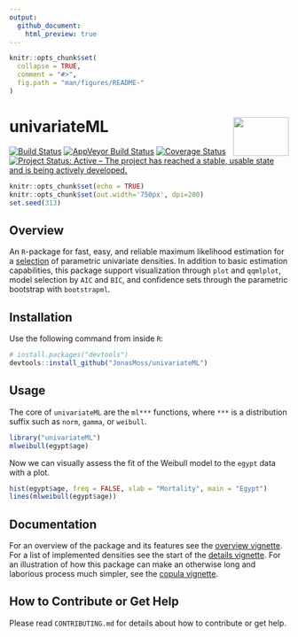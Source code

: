 ```yaml
---
output:
  github_document:
    html_preview: true
---
```


<!-- README.md is generated from README.Rmd. Please edit that file -->

```r
knitr::opts_chunk$set(
  collapse = TRUE,
  comment = "#>",
  fig.path = "man/figures/README-"
)
```

# univariateML <img src="man/figures/logo.png" align="right" width="100" height="70" />
[![Build Status](https://travis-ci.org/JonasMoss/univariateML.svg?branch=master)](https://travis-ci.org/JonasMoss/univariateML)
[![AppVeyor Build Status](https://ci.appveyor.com/api/projects/status/github/JonasMoss/univariateML?branch=master&svg=true)](https://ci.appveyor.com/project/JonasMoss/univariateML)
[![Coverage Status](https://codecov.io/gh/JonasMoss/univariateML/branch/master/graph/badge.svg)](https://codecov.io/gh/JonasMoss/univariateML?branch=master)
[![Project Status: Active – The project has reached a stable, usable state and is being actively developed.](https://www.repostatus.org/badges/latest/active.svg)](https://www.repostatus.org/#active)

```r
knitr::opts_chunk$set(echo = TRUE)
knitr::opts_chunk$set(out.width='750px', dpi=200)
set.seed(313)
```

## Overview
An `R`-package for fast, easy, and reliable maximum likelihood estimation for a 
[selection](https://univariateml.netlify.com/articles/distributions.html) of parametric univariate densities. In addition to basic estimation capabilities,
this package support visualization through `plot` and `qqmlplot`, model selection
by `AIC` and `BIC`, and confidence sets through the parametric bootstrap with
`bootstrapml`.

## Installation
Use the following command from inside `R`:
```r
# install.packages("devtools")
devtools::install_github("JonasMoss/univariateML")
```

## Usage

The core of `univariateML` are the `ml***` functions, where `***` is a 
distribution suffix such as `norm`, `gamma`, or `weibull`.

```R
library("univariateML")
mlweibull(egypt$age)
```

Now we can visually assess the fit of the Weibull model to the `egypt` data with
a plot.

```R
hist(egypt$age, freq = FALSE, xlab = "Mortality", main = "Egypt")
lines(mlweibull(egypt$age))
```

## Documentation
For an overview of the package and its features see the 
[overview vignette](https://univariateml.netlify.com/articles/overview.html). 
For a list of implemented densities see the start of the [details vignette](https://univariateml.netlify.com/articles/distributions.html). 
For an illustration of how this package can make an otherwise long and 
laborious process much simpler, see the [copula vignette](https://univariateml.netlify.com/articles/copula.html).

## How to Contribute or Get Help

Please read `CONTRIBUTING.md` for details about how to contribute or get help.

